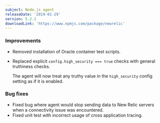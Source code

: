 ```yaml
---
subject: Node.js agent
releaseDate: '2019-01-29'
version: 5.2.1
downloadLink: 'https://www.npmjs.com/package/newrelic'
---
```


### Improvements

* Removed installation of Oracle container test scripts.
* Replaced explicit `config.high_security === true` checks with general truthiness checks.

  The agent will now treat any truthy value in the `high_security` config setting as if it is enabled.

### Bug fixes

* Fixed bug where agent would stop sending data to New Relic servers when a connectivity issue was encountered.
* Fixed unit test with incorrect usage of cross application tracing.
